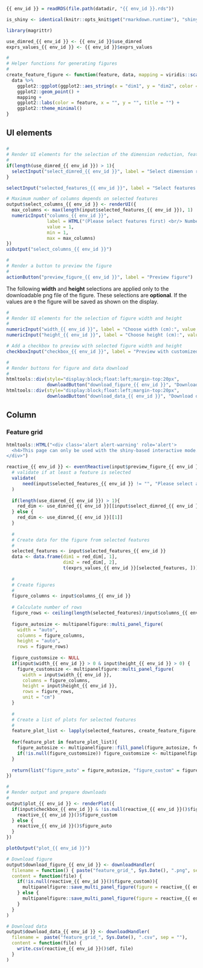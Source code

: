 <!-- Component created on  {{ date }}  -->

```r
{{ env_id }} = readRDS(file.path(datadir, "{{ env_id }}.rds"))

is_shiny <- identical(knitr::opts_knit$get("rmarkdown.runtime"), "shiny")

library(magrittr)

use_dimred_{{ env_id }} <- {{ env_id }}$use_dimred
exprs_values_{{ env_id }} <- {{ env_id }}$exprs_values

#
# Helper functions for generating figures
#
create_feature_figure <- function(feature, data, mapping = viridis::scale_color_viridis()){
  data %>%
    ggplot2::ggplot(ggplot2::aes_string(x = "dim1", y = "dim2", color = feature)) +
    ggplot2::geom_point() +
    mapping +
    ggplot2::labs(color = feature, x = "", y = "", title = "") +
    ggplot2::theme_minimal()
}
```

UI elements {.sidebar}
-------------------------------------
    
###

```r
#
# Render UI elements for the selection of the dimension reduction, features and number of columns
#
if(length(use_dimred_{{ env_id }}) > 1){
  selectInput("select_dimred_{{ env_id }}", label = "Select dimension reduction:", choices = names(use_dimred_{{ env_id }}))
}

selectInput("selected_features_{{ env_id }}", label = "Select features:", choices = rownames(exprs_values_{{ env_id }}), multiple = TRUE)

# Maximum number of columns depends on selected features
output$select_columns_{{ env_id }} <- renderUI({
  max_columns <- max(length(input$selected_features_{{ env_id }}), 1)
  numericInput("columns_{{ env_id }}",
               label = HTML("(Please select features first) <br/> Number of columns:"),
               value = 1,
               min = 1,
               max = max_columns)
})
uiOutput("select_columns_{{ env_id }}")

#
# Render a button to preview the figure
#
actionButton("preview_figure_{{ env_id }}", label = "Preview figure")

```

The following **width** and **height** selections are applied only to the downloadable png file of the figure. These selections are **optional**. If the values are `0` the figure will be saved as shown on the display.

```r
#
# Render UI elements for the selection of figure width and height
#
numericInput("width_{{ env_id }}", label = "Choose width (cm):", value = 0, min = 0)
numericInput("height_{{ env_id }}", label = "Choose height (cm):", value = 0, min = 0)

# Add a checkbox to preview with selected figure width and height
checkboxInput("checkbox_{{ env_id }}", label = "Preview with customized size", value = FALSE)

#
# Render buttons for figure and data download
#
htmltools::div(style="display:block;float:left;margin-top:20px",
               downloadButton("download_figure_{{ env_id }}", "Download figure"))
htmltools::div(style="display:block;float:left;margin-top:20px",
               downloadButton("download_data_{{ env_id }}", "Download data"))
```

Column
-------------------------------------
    
### Feature grid

```r
htmltools::HTML("<div class='alert alert-warning' role='alert'>
  <h4>This page can only be used with the shiny-based interactive mode.</h4>
</div>")
```

```r
reactive_{{ env_id }} <- eventReactive(input$preview_figure_{{ env_id }}, {
  # validate if at least a feature is selected
  validate(
      need(input$selected_features_{{ env_id }} != "", "Please select at least one feature.")
  )
  
  if(length(use_dimred_{{ env_id }}) > 1){
    red_dim <- use_dimred_{{ env_id }}[[input$select_dimred_{{ env_id }}]]
  } else {
    red_dim <- use_dimred_{{ env_id }}[[1]]
  }
  
  #
  # Create data for the figure from selected features
  #
  selected_features <- input$selected_features_{{ env_id }}
  data <- data.frame(dim1 = red_dim[, 1],
                     dim2 = red_dim[, 2],
                     t(exprs_values_{{ env_id }}[selected_features, ]))
  
  #
  # Create figures
  #
  figure_columns <- input$columns_{{ env_id }}
  
  # Calculate number of rows
  figure_rows <- ceiling(length(selected_features)/input$columns_{{ env_id }})
  
  figure_autosize <- multipanelfigure::multi_panel_figure(
    width = "auto",
    columns = figure_columns,
    height = "auto",
    rows = figure_rows)
  
  figure_customsize <- NULL
  if(input$width_{{ env_id }} > 0 & input$height_{{ env_id }} > 0) {
    figure_customsize <- multipanelfigure::multi_panel_figure(
      width = input$width_{{ env_id }},
      columns = figure_columns,
      height = input$height_{{ env_id }},
      rows = figure_rows,
      unit = "cm")
  }
  
  #
  # Create a list of plots for selected features
  #
  feature_plot_list <- lapply(selected_features, create_feature_figure, data = data)
  
  for(feature_plot in feature_plot_list){
    figure_autosize <- multipanelfigure::fill_panel(figure_autosize, feature_plot, scaling = "fit")
    if(!is.null(figure_customsize)) figure_customsize <- multipanelfigure::fill_panel(figure_customsize, feature_plot, scaling = "fit")
  }
  
  return(list("figure_auto" = figure_autosize, "figure_custom" = figure_customsize, "data" = data))
})

#
# Render output and prepare downloads
#
output$plot_{{ env_id }} <- renderPlot({
  if(input$checkbox_{{ env_id }} & !is.null(reactive_{{ env_id }}()$figure_custom)){
    reactive_{{ env_id }}()$figure_custom
  } else {
    reactive_{{ env_id }}()$figure_auto
  }
})

plotOutput("plot_{{ env_id }}")

# Download figure
output$download_figure_{{ env_id }} <- downloadHandler(
  filename = function() { paste("feature_grid_", Sys.Date(), ".png", sep="") },
  content = function(file) {
    if(!is.null(reactive_{{ env_id }}()$figure_custom)){
      multipanelfigure::save_multi_panel_figure(figure = reactive_{{ env_id }}()$figure_custom, filename = file, dpi = 300, device = "png")
    } else {
      multipanelfigure::save_multi_panel_figure(figure = reactive_{{ env_id }}()$figure_auto, filename = file, dpi = 300, device = "png")
    }
  }
)

# Download data
output$download_data_{{ env_id }} <- downloadHandler(
  filename =  paste("feature_grid_", Sys.Date(), ".csv", sep = ""),
  content = function(file) {
    write.csv(reactive_{{ env_id }}()$df, file)
  }
)
```

